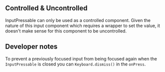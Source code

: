 ## Controlled & Uncontrolled

InputPressable can only be used as a controlled component. Given the nature of
this input component which requires a wrapper to set the value, it doesn't make
sense for this component to be uncontrolled.

## Developer notes

To prevent a previously focused input from being focused again when the
`InputPressable` is closed you can `Keyboard.dismiss()` in the `onPress`.
